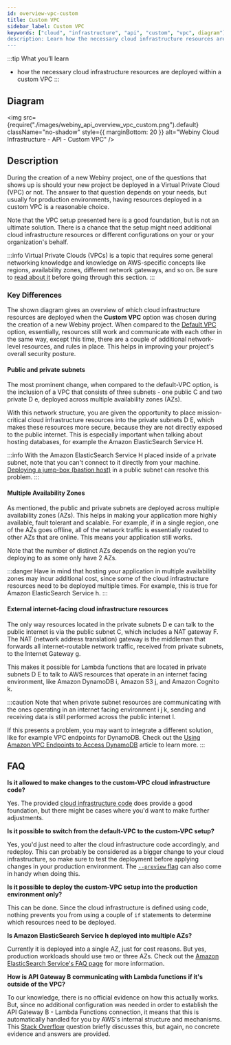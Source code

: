 ```yaml
---
id: overview-vpc-custom
title: Custom VPC
sidebar_label: Custom VPC
keywords: ["cloud", "infrastructure", "api", "custom", "vpc", diagram"]
description: Learn how the necessary cloud infrastructure resources are deployed within the custom VPC.
---
```



:::tip What you’ll learn
- how the necessary cloud infrastructure resources are deployed within a custom VPC
:::

## Diagram

<!-- vale off -->

<img
  src={require("./images/webiny_api_overview_vpc_custom.png").default}
  className="no-shadow"
  style={{ marginBottom: 20 }}
  alt="Webiny Cloud Infrastructure - API - Custom VPC"
/>

<!-- vale on -->

## Description

During the creation of a new Webiny project, one of the questions that shows up is should your new project be deployed in a Virtual Private Cloud (VPC) or not. The answer to that question depends on your needs, but usually for production environments, having resources deployed in a custom VPC is a reasonable choice.

Note that the VPC setup presented here is a good foundation, but is not an ultimate solution. There is a chance that the setup might need additional cloud infrastructure resources or different configurations on your or your organization's behalf.

:::info
Virtual Private Clouds (VPCs) is a topic that requires some general networking knowledge and knowledge on AWS-specific concepts like regions, availability zones, different network gateways, and so on. Be sure to [read about it](https://aws.amazon.com/vpc/) before going through this section.
:::

### Key Differences

The shown diagram gives an overview of which cloud infrastructure resources are deployed when the **Custom VPC** option was chosen during the creation of a new Webiny project. When compared to the [Default VPC](/docs/key-topics/cloud-infrastructure/api/overview-vpc-default) option, essentially, resources still work and communicate with each other in the same way, except this time, there are a couple of additional network-level resources, and rules in place. This helps in improving your project's overall security posture.

#### Public and private subnets
The most prominent change, when compared to the default-VPC option, is the inclusion of a VPC that consists of three subnets - one public <diagram-letter>C</diagram-letter> and two private <diagram-letter>D</diagram-letter> <diagram-letter>e</diagram-letter>, deployed across multiple availability zones (AZs).

With this network structure, you are given the opportunity to place mission-critical cloud infrastructure resources into the private subnets <diagram-letter>D</diagram-letter> <diagram-letter>E</diagram-letter>, which makes these resources more secure, because they are not directly exposed to the public internet. This is especially important when talking about hosting databases, for example the Amazon ElasticSearch Service <diagram-letter>H</diagram-letter>.

:::info
With the Amazon ElasticSearch Service <diagram-letter>H</diagram-letter> placed inside of a private subnet, note that you can't connect to it directly from your machine. [Deploying a jump-box (bastion host)](https://aws.amazon.com/blogs/security/how-to-record-ssh-sessions-established-through-a-bastion-host/) in a public subnet can resolve this problem.
:::

#### Multiple Availability Zones

As mentioned, the public and private subnets are deployed across multiple availability zones (AZs). This helps in making your application more highly available, fault tolerant and scalable. For example, if in a single region, one of the AZs goes offline, all of the network traffic is essentially routed to other AZs that are online. This means your application still works.

Note that the number of distinct AZs depends on the region you're deploying to as some only have 2 AZs.

:::danger
Have in mind that hosting your application in multiple availability zones may incur additional cost, since some of the cloud infrastructure resources need to be deployed multiple times. For example, this is true for Amazon ElasticSearch Service <diagram-letter>h</diagram-letter>.
:::

#### External internet-facing cloud infrastructure resources
The only way resources located in the private subnets <diagram-letter>D</diagram-letter> <diagram-letter>e</diagram-letter> can talk to the public internet is via the public subnet <diagram-letter>C</diagram-letter>, which includes a NAT gateway <diagram-letter>F</diagram-letter>. The NAT (network address translation) gateway is the middleman that forwards all internet-routable network traffic, received from private subnets, to the Internet Gateway <diagram-letter>g</diagram-letter>.

This makes it possible for Lambda functions that are located in private subnets <diagram-letter>D</diagram-letter> <diagram-letter>E</diagram-letter> to talk to AWS resources that operate in an internet facing environment, like Amazon DynamoDB <diagram-letter>i</diagram-letter>, Amazon S3 <diagram-letter>j</diagram-letter>, and Amazon Cognito <diagram-letter>k</diagram-letter>.

:::caution
Note that when private subnet resources are communicating with the ones operating in an internet facing environment <diagram-letter>i</diagram-letter> <diagram-letter>j</diagram-letter> <diagram-letter>k</diagram-letter>, sending and receiving data is still performed across the public internet <diagram-letter>l</diagram-letter>.

If this presents a problem, you may want to integrate a different solution, like for example VPC endpoints for DynamoDB. Check out the [Using Amazon VPC Endpoints to Access DynamoDB](https://docs.aws.amazon.com/amazondynamodb/latest/developerguide/vpc-endpoints-dynamodb.html) article to learn more.
:::

## FAQ

**Is it allowed to make changes to the custom-VPC cloud infrastructure code?**

Yes. The provided [cloud infrastructure code](https://github.com/webiny/webiny-js/tree/v5/packages/cwp-template-aws/template/api/pulumi_vpc) does provide a good foundation, but there might be cases where you'd want to make further adjustments.

**Is it possible to switch from the default-VPC to the custom-VPC setup?**

Yes, you'd just need to alter the cloud infrastructure code accordingly, and redeploy. This can probably be considered as a bigger change to your cloud infrastructure, so make sure to test the deployment before applying changes in your production environment. The [`--preview` flag](/docs/how-to-guides/deployment/preview-deployments) can also come in handy when doing this.

**Is it possible to deploy the custom-VPC setup into the production environment only?**

This can be done. Since the cloud infrastructure is defined using code, nothing prevents you from using a couple of `if` statements to determine which resources need to be deployed.

**Is Amazon ElasticSearch Service <diagram-letter>h</diagram-letter> deployed into multiple AZs?**

Currently it is deployed into a single AZ, just for cost reasons. But yes, production workloads should use two or three AZs. Check out the [Amazon ElasticSearch Service's FAQ page](https://aws.amazon.com/elasticsearch-service/faqs/) for more information.

**How is API Gateway <diagram-letter>B</diagram-letter> communicating with Lambda functions if it's outside of the VPC?**

To our knowledge, there is no official evidence on how this actually works. But, since no additional configuration was needed in order to establish the API Gateway <diagram-letter>B</diagram-letter> - Lambda Functions connection, it means that this is automatically handled for you by AWS's internal structure and mechanisms. This [Stack Overflow](https://stackoverflow.com/questions/60678826/aws-route-from-public-api-gateway-to-in-vpc-lambda) question briefly discusses this, but again, no concrete evidence and answers are provided.
